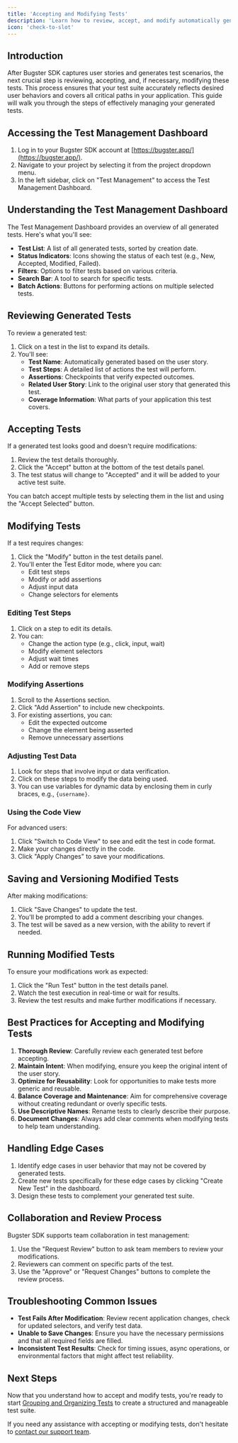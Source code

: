 ```yaml
---
title: 'Accepting and Modifying Tests'
description: 'Learn how to review, accept, and modify automatically generated tests in Bugster SDK'
icon: 'check-to-slot'
---
```


## Introduction 

After Bugster SDK captures user stories and generates test scenarios, the next crucial step is reviewing, accepting, and, if necessary, modifying these tests. This process ensures that your test suite accurately reflects desired user behaviors and covers all critical paths in your application. This guide will walk you through the steps of effectively managing your generated tests.

## Accessing the Test Management Dashboard

1. Log in to your Bugster SDK account at [https://bugster.app/](https://bugster.app/).
2. Navigate to your project by selecting it from the project dropdown menu.
3. In the left sidebar, click on "Test Management" to access the Test Management Dashboard.

## Understanding the Test Management Dashboard

The Test Management Dashboard provides an overview of all generated tests. Here's what you'll see:

- **Test List**: A list of all generated tests, sorted by creation date.
- **Status Indicators**: Icons showing the status of each test (e.g., New, Accepted, Modified, Failed).
- **Filters**: Options to filter tests based on various criteria.
- **Search Bar**: A tool to search for specific tests.
- **Batch Actions**: Buttons for performing actions on multiple selected tests.

## Reviewing Generated Tests

To review a generated test:

1. Click on a test in the list to expand its details.
2. You'll see:
   - **Test Name**: Automatically generated based on the user story.
   - **Test Steps**: A detailed list of actions the test will perform.
   - **Assertions**: Checkpoints that verify expected outcomes.
   - **Related User Story**: Link to the original user story that generated this test.
   - **Coverage Information**: What parts of your application this test covers.

## Accepting Tests

If a generated test looks good and doesn't require modifications:

1. Review the test details thoroughly.
2. Click the "Accept" button at the bottom of the test details panel.
3. The test status will change to "Accepted" and it will be added to your active test suite.

<Tip>
You can batch accept multiple tests by selecting them in the list and using the "Accept Selected" button.
</Tip>

## Modifying Tests

If a test requires changes:

1. Click the "Modify" button in the test details panel.
2. You'll enter the Test Editor mode, where you can:
   - Edit test steps
   - Modify or add assertions
   - Adjust input data
   - Change selectors for elements

### Editing Test Steps

1. Click on a step to edit its details.
2. You can:
   - Change the action type (e.g., click, input, wait)
   - Modify element selectors
   - Adjust wait times
   - Add or remove steps

### Modifying Assertions

1. Scroll to the Assertions section.
2. Click "Add Assertion" to include new checkpoints.
3. For existing assertions, you can:
   - Edit the expected outcome
   - Change the element being asserted
   - Remove unnecessary assertions

### Adjusting Test Data

1. Look for steps that involve input or data verification.
2. Click on these steps to modify the data being used.
3. You can use variables for dynamic data by enclosing them in curly braces, e.g., `{username}`.

### Using the Code View

For advanced users:

1. Click "Switch to Code View" to see and edit the test in code format.
2. Make your changes directly in the code.
3. Click "Apply Changes" to save your modifications.

## Saving and Versioning Modified Tests

After making modifications:

1. Click "Save Changes" to update the test.
2. You'll be prompted to add a comment describing your changes.
3. The test will be saved as a new version, with the ability to revert if needed.

## Running Modified Tests

To ensure your modifications work as expected:

1. Click the "Run Test" button in the test details panel.
2. Watch the test execution in real-time or wait for results.
3. Review the test results and make further modifications if necessary.

## Best Practices for Accepting and Modifying Tests

1. **Thorough Review**: Carefully review each generated test before accepting.
2. **Maintain Intent**: When modifying, ensure you keep the original intent of the user story.
3. **Optimize for Reusability**: Look for opportunities to make tests more generic and reusable.
4. **Balance Coverage and Maintenance**: Aim for comprehensive coverage without creating redundant or overly specific tests.
5. **Use Descriptive Names**: Rename tests to clearly describe their purpose.
6. **Document Changes**: Always add clear comments when modifying tests to help team understanding.

## Handling Edge Cases

1. Identify edge cases in user behavior that may not be covered by generated tests.
2. Create new tests specifically for these edge cases by clicking "Create New Test" in the dashboard.
3. Design these tests to complement your generated test suite.

## Collaboration and Review Process

Bugster SDK supports team collaboration in test management:

1. Use the "Request Review" button to ask team members to review your modifications.
2. Reviewers can comment on specific parts of the test.
3. Use the "Approve" or "Request Changes" buttons to complete the review process.

## Troubleshooting Common Issues

- **Test Fails After Modification**: Review recent application changes, check for updated selectors, and verify test data.
- **Unable to Save Changes**: Ensure you have the necessary permissions and that all required fields are filled.
- **Inconsistent Test Results**: Check for timing issues, async operations, or environmental factors that might affect test reliability.

## Next Steps

Now that you understand how to accept and modify tests, you're ready to start [Grouping and Organizing Tests](/test-management/grouping-organizing-tests) to create a structured and manageable test suite.

If you need any assistance with accepting or modifying tests, don't hesitate to [contact our support team](https://bugster.app/support).

